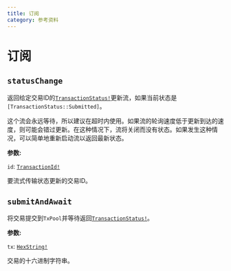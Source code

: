 ```yaml
---
title: 订阅
category: 参考资料
---
```


# 订阅

## `statusChange`

返回给定交易ID的[`TransactionStatus!`](/docs/reference/unions/#transactionstatus)更新流，如果当前状态是`[TransactionStatus::Submitted]`。

这个流会永远等待，所以建议在超时内使用。如果流的轮询速度低于更新到达的速度，则可能会错过更新。在这种情况下，流将关闭而没有状态。如果发生这种情况，可以简单地重新启动流以返回最新状态。

**参数:**

`id`: [`TransactionId!`](/docs/reference/scalars/#transactionid)

要流式传输状态更新的交易ID。

## `submitAndAwait`

将交易提交到`TxPool`并等待返回[`TransactionStatus!`](/docs/reference/unions/#transactionstatus)。

**参数:**

`tx`: [`HexString!`](/docs/reference/scalars/#hexstring)

交易的十六进制字符串。
